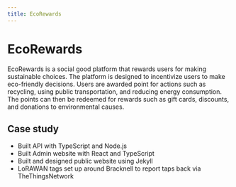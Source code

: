 ```yaml
---
title: EcoRewards
---
```


# EcoRewards

EcoRewards is a social good platform that rewards users for making sustainable choices. The platform is designed to incentivize users to make eco-friendly decisions. Users are awarded point for actions such as recycling, using public transportation, and reducing energy consumption. The points can then be redeemed for rewards such as gift cards, discounts, and donations to environmental causes.

## Case study

- Built API with TypeScript and Node.js
- Built Admin website with React and TypeScript
- Built and designed public website using Jekyll
- LoRAWAN tags set up around Bracknell to report taps back via TheThingsNetwork
